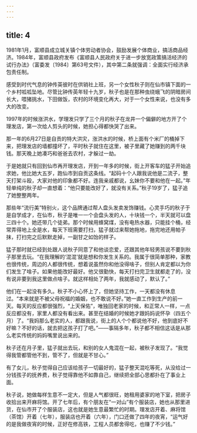 ```yaml
---
---
---
```

title: 4
---





1981年1月，富顺县成立城关镇个体劳动者协会，鼓励发展个体商业，搞活商品经济。1984年，富顺县政府发布《富顺县人民政府关于进一步放宽政策搞活经济的试行办法》（富委发〔1984〕第63号文件），其中第二条就强调：全面实行经济承包责任制。

感受到时代气息的钟传英彼时在供销社上班，另一个女性秋子则在仙市镇下面的一个乡村呱呱坠地。尽管比钟传英年轻十九岁，秋子也是在那种虫绕蛾飞的阴暗房间长大，喂猪挑水，下田做饭，农村的环境变化再大，对于一个女性来说，也没有多大的改变。

1997年的时候涨洪水，学理发只学了三个月的秋子在龙井一个偏僻的地方开了个理发店，第一次给人剪头的时候，她担心得都快哭了出来。

那一年的6月27日是自贡的特大洪灾，涨洪水的时候，桥上面有个米厂的桶掉下来，把理发店的墙都撞坏了，平时秋子就住在这里，被子里藏了她赚到的两千块钱。那天晚上她凑巧和爸爸去农村，才躲过一劫。

于是她就只有回到仙市再开理发店，开到一年多的时候，街上开客车的猛子开始追求她，他比她大五岁，跑仙市到自贡这条线。“起码十个人跟我说他是二流子，整天打架斗殴，大家对他的印象都不好。连我亲戚都说，幺妹你不要和他在一起。”年轻单纯的秋子却一直想着：“他只要能改好了，就没有关系。”秋子19岁了，猛子追了她整整两年。

那些年“流行美”特别火，这个品牌通过帮人盘头发卖发饰赚钱。心灵手巧的秋子于是自学成才，在仙市，秋子是唯一一个会盘头发的人，十块钱一个，半天就可以盘三四十个。她还带几个徒弟。那个时候用蜂窝煤，没有电热水器，只能挂个桶，经常弄得地上全是水，每天下班需要打扫，猛子就过来帮她拖地，拖完地还用帕子抹，打扫完之后默默走掉，一副甘之如饴的样子。

猛子那时就已经到处跟人说秋子同意了和他谈恋爱，还跟其他年轻男孩说不要到秋子那里去玩。“在我理解的‘混混’就是想和你发生关系的。我属于很简单那种，家教也很传统，周边的人都很传统，想着说虽然你和他没得啥子，但别人肯定都以为你们发生了啥子。如果他能改好最好。他又很勤快，每天打扫完卫生就都走了的，没有说非要到我这里做点啥子。就这样相处了两年，我就感动了，默认了。”

他们在一起没有多久。秋子不小心怀上了，但她坚持工作，一天都没有休息过。“本来就是不被父母祝福的婚姻，也不敢说不好。”她一直工作到生产的前一天。每天的反应都很强烈，“上天保佑”，唯独回老家的时候，和正常人一样，一点反应都没有，家里人都没有看出来。甚至在结婚的时候她才跟妈妈说怀孕（四五个月）了。“我妈那么老实的人，都跟我说，街上的人个个都说他不好，他到底好不好嘛？不好的话，就去把这孩子打了吧。”——事隔多年，秋子都不相信这话是从那么老实传统的妈妈嘴里说出来的。

秋子还在月子里，猛子就出去玩，和别的女人鬼混在一起，被秋子发现了。“我觉得我管都管他不到，管不了，但就是不甘心。”

有了女儿，秋子觉得自己应该给孩子一切最好的，猛子整天混吃等死，从没给过一分钱孩子的抚养费，秋子觉得靠他不如靠自己，继续把全部心思都扑在了事业上面。

秋子说，她做每样生意不一定大，但是人气都很旺，她租用婆家的地下室，把房子收拾出来开麻将馆。开了七年后，有个朋友在“一对山”有个服装店，她也从那里进货，在仙市开了个服装店，这也就是她生意最繁忙的时期。理发店开着、麻将馆（茶馆）开着（七年），服装店也开着（六年），门口还做了四年的夜宵，“运气好的是我做夜宵的时候，正好在修高铁，工程人员都舍得吃，也赚了不少钱。”